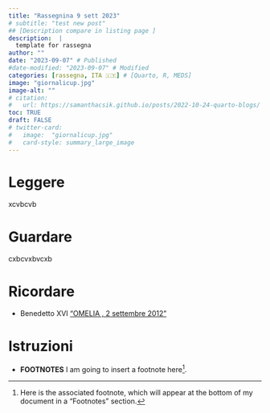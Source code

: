 ```yaml
---
title: "Rassegnina 9 sett 2023"
# subtitle: "test new post"
## [Description compare in listing page ]
description:  |
  template for rassegna
author: ""
date: "2023-09-07" # Published
#date-modified: "2023-09-07" # Modified
categories: [rassegna, ITA 🇮🇹] # [Quarto, R, MEDS]
image: "giornalicup.jpg"
image-alt: ""
# citation: 
#   url: https://samanthacsik.github.io/posts/2022-10-24-quarto-blogs/ 
toc: TRUE
draft: FALSE
# twitter-card:
#   image:  "giornalicup.jpg"
#   card-style: summary_large_image
---
```



# Leggere
xcvbcvb

# Guardare 
cxbcvxbvcxb

# Ricordare 
+ Benedetto XVI  ["OMELIA , 2 settembre 2012"](https://www.vatican.va/content/benedict-xvi/it/homilies/2012/documents/hf_ben-xvi_hom_20120902_ratzinger-schuelerkreis.html)


# Istruzioni

+ **FOOTNOTES** I am going to insert a footnote here[^1].

[^1]: Here is the associated footnote, which will appear at the bottom of my document in a "Footnotes" section.

